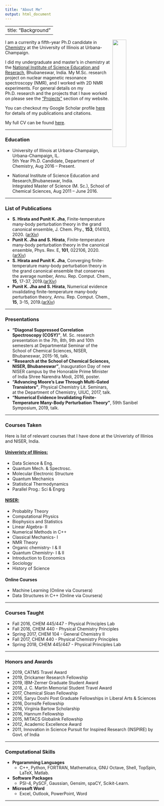 ```yaml
---
title: "About Me"
output: html_document
---
```

---
title: "Background"
---
<img src="award.jpg" style="width:30%; margin-right: 1px" align="right">
  
I am a currenlty a fifth-year Ph.D candidate in [Chemistry](https://chemistry.illinois.edu/) at the University of Illinois at Urbana-Champaign. 
  
I did my undergraduate and master's in chemistry at the [National Institute of Science Education and Reserach](https://www.niser.ac.in/), Bhubaneswar, India. My M.Sc. research project on nuclear magenetic resonance spectroscopy (NMR), and I worked with 2D NMR experiments. For general details on my Ph.D. research and the projects that I have worked on please see the ["Projects"](https://punitjha.github.io/projects.html) section of my website. 

You can checkout my Google Scholar profile [here](https://scholar.google.com/citations?user=XmN4PKgAAAAJ&hl=en) for details of my publications and citations. 

My full CV can be found [here](https://drive.google.com/file/d/1KJKFoMfk-ttQBkl0rTCGTjACE_bCpteK/view?usp=sharing).

***  
### Education
- University of Illinois at Urbana-Champaign, Urbana-Champaign, IL.<br />
 5th Year Ph.D. Candidate, Department of Chemistry, Aug 2016 -- Present.
 
- National Institute of Science Education and Research,Bhubaneswar, India.<br />
 Integrated Master of Science (M. Sc.), School of Chemical Sciences, Aug 2011 -- June 2016.






***  
### List of Publications
- **S. Hirata and Punit  K. Jha**, Finite-temperature many-body perturbation theory in the grand canonical ensemble,  J. Chem. Phy., **153**, 014103, 2020. ([arXiv](https://arxiv.org/abs/2003.05540))
- **Punit K. Jha and S. Hirata**, Finite-temperature many-body perturbation theory in the canonical ensemble, Phys. Rev. E, **101**, 022106, 2020.([arXiv](https://arxiv.org/abs/1910.07628))
- **S. Hirata and Punit K. Jha**, Converging finite-temperature many-body perturbation theory in the grand canonical ensemble that conserves the average number, Annu. Rep. Comput. Chem., **15**, 17-37, 2019.([arXiv](https://arxiv.org/abs/1812.07088))
- **Punit K. Jha and S. Hirata**, Numerical evidence invalidating finite-temperature many-body perturbation theory, Annu. Rep. Comput. Chem., **15**, 3-15, 2019.([arXiv](https://arxiv.org/abs/1809.10316))

***

### Presentations
- **"Diagonal Suppressed Correlation Spectroscopy (COSY)"**, M. Sc. research presentation in the 7th, 8th, 9th and 10th semesters at Departmental Seminar of the School of Chemical Sciences, NISER, Bhubaneswar, 2015-16, talk.
- **"Research at the  School of Chemical Sciences, NISER, Bhubaneswar"**, Inauguration Day of new NISER campus by the Honorable Prime Minister of India Shree Narendra Modi, 2016, poster.
- **"Advancing Moore's Law Through Multi-Gated Transistors"**, Physical Chemistry Lit. Seminars, at the Department of Chemistry, UIUC, 2017, talk.
- **"Numerical Evidence Invalidating Finite-Temperature Many-Body Perturbation Theory"**, 59th Sanibel Symposium, 2019, talk.

***
### Courses Taken
  
Here is list of relevant courses that I have done at the Univeristy of Illinios and NISER, India.

#### [**Univeristy of Illinios:**](https://chemistry.illinois.edu/)
- Data Science \& Eng.  
- Quantum Mech. \& Spectrosc. 
- Molecular Electronic Structure 
- Quantum Mechanics 
- Statistical Thermodynamics 
- Parallel Prog.: Sci \& Engrg 

#### [**NISER:**](https://stat.illinois.edu/)  
- Probablity Theory  
- Computational Physics  
- Biophysics and Statistics
- Linear Algebra- II
- Numerical Methods in C++ 
- Classical Mechanics- I
- NMR Theory
- Organic chemistry- I \& II
- Quantum Chemistry- I \&  II
- Introduction to Economics
- Sociology
- History of Science

#### **Online Courses**

- Machine Learning (Online via Coursera)
- Data Structures in C++ (Online via Coursera)

  
***
### Courses Taught
- Fall 2016, CHEM 445/447 - Physical Principles Lab
- Fall 2016, CHEM 440 - Physical Chemistry Principles
- Spring 2017, CHEM 104 - General Chemistry II
- Fall 2017, CHEM 440 - Physical Chemistry Principles
- Spring 2018, CHEM 445/447 - Physical Principles Lab

***
  
### Honors and Awards
- 2019, CATMS Travel Award
- 2019, Drickamer Research Fellowship
- 2019, IBM-Zerner Graduate Student Award
- 2018, J. C. Martin Memorial Student Travel Award
- 2017, Chemical Sloan Fellowship
- 2016, Saryu Doshi Post Graduate Fellowships in Liberal Arts \& Sciences
- 2016, Dornsife Fellowship
- 2016, Virginia Bartow Scholarship
- 2016, Hannum Fellowship
- 2015, MITACS Globalink Fellowship
- 2012, Academic Excellence Award
- 2011, Innovation in Science Pursuit for Inspired Research (INSPIRE) by Govt. of India

***
  
### Computational Skills
- **Prgaramming Languages**   
  - C++, Python, FORTRAN, Mathematica, GNU Octave, Shell, TopSpin, LaTeX, Matlab.
- **Software Packages**  
  - PSI-4, PySCF, Gaussian, Gensim, spaCY, Scikit-Learn.
- **Microsoft Word**  
  - Excel, Outlook, PowerPoint, Word

*** 

